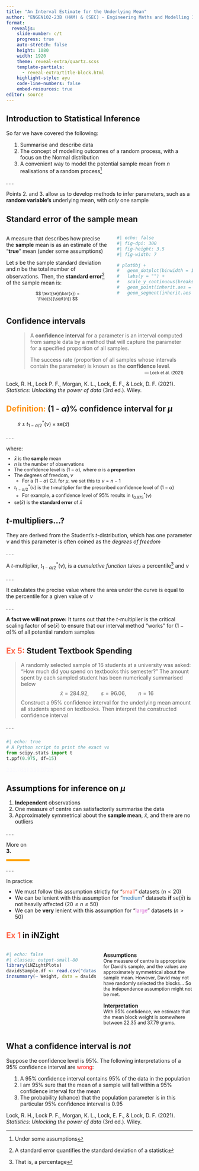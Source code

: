```yaml
---
title: "An Interval Estimate for the Underlying Mean"
author: "ENGEN102-23B (HAM) & (SEC) - Engineering Maths and Modelling 1B"
format:
  revealjs: 
    slide-number: c/t
    progress: true
    auto-stretch: false
    height: 1080
    width: 1920
    theme: reveal-extra/quartz.scss
    template-partials:
      - reveal-extra/title-block.html
    highlight-style: ayu
    code-line-numbers: false
    embed-resources: true
editor: source
---
```


## [Introduction to Statistical Inference]{.fragment} {.margin-bottom}

So far we have covered the following:

::: {.tightList style="margin-left: 1em;"}
1. Summarise and describe data
2. The concept of modelling outcomes of a random process, with a focus on the Normal distribution
3. A convenient way to model the potential sample mean from $n$ realisations of a random process^[Under some assumptions]
:::

. . .

Points 2. and 3. allow us to develop methods to infer parameters, such as a **random variable's** underlying mean, with *only* one sample

## Standard error of the sample mean

::::::: {.columns}
:::::: {.column width="57.5%"}
::::: {.margin-bottom}
A measure that describes how precise the **sample** mean is as an estimate of the "**true**" mean (under some assumptions)
:::::

::::: {.fragment fragment-index=2}
Let $s$ be the sample standard deviation and $n$ be the total number of observations. Then, the **standard error**^[A standard error quantifies the standard deviation of a statistic] of the sample mean is:

:::: {.definition style="font-size: 0.8em; width: 50%; display: block; margin: auto;"}
$$
\text{se}(\bar{x}) = \frac{s}{\sqrt{n}}
$$
::::

:::::

::::::
:::::: {.column width="42.5%" .fragment fragment-index=1}
```r
#| echo: false
#| fig-dpi: 300
#| fig-height: 3.5
#| fig-width: 7

# plotObj +
#   geom_dotplot(binwidth = 1) +
#   labs(y = "") +
#   scale_y_continuous(breaks = NULL, limits = c(-0.2, 1)) +
#   geom_point(inherit.aes = FALSE, x = mean(davidsSample.df$Weight), y = -0.15, colour = "red", size = 6.5, pch = 17) +
#   geom_segment(inherit.aes = FALSE, x = mean(davidsSample.df$Weight) - sd(davidsSample.df$Weight) / sqrt(10), xend = mean(davidsSample.df$Weight) + sd(davidsSample.df$Weight) / sqrt(10), y = -0.08, yend = -0.08, colour = "black", linewidth = 1.15, arrow = arrow(length = unit(0.03, "npc"), ends = "both"))
```
::::::
:::::::

## Confidence intervals

:::: {style="width: 90%; display: block; margin: auto;"}
> A **confidence interval** for a parameter is an interval computed from sample data by a method that will capture the parameter for a specified proportion of all samples.
> 
> The success rate (proportion of all samples whose intervals contain the parameter) is known as the **confidence level**.

::: {style="font-size: 0.8em; text-align: right; margin-top: -1em;"}
 --- Lock et al. (2021)
:::

::::

::: {.aside}
Lock, R. H., Lock P. F., Morgan, K. L., Lock, E. F., & Lock, D. F. (2021). *Statistics: Unlocking the power of data* (3rd ed.). Wiley.
:::

## [Definition:]{style="color: darkorange;"} (1 - *&alpha;*)% confidence interval for *&mu;*

::: {.definition style="width: 40%;"}
$$
\bar{x}  \pm  t^*_{1-\alpha/2}(\nu) \times \text{se}(\bar{x})
$$
:::

. . .

where:

::: {.incremental style="font-size: 0.9em; margin-top: -0.25em;"}
- $\bar{x}$ is the **sample** mean
- $n$ is the number of observations
- The confidence level is $(1 - \alpha)$, where $\alpha$ is a **proportion**
- The degrees of freedom, $\nu$
  - For a $(1 - \alpha)$ C.I. for $\mu$, we set this to $\nu = n - 1$
- $t^*_{1-\alpha/2}(\nu)$ is the *t*-multiplier for the prescribed confidence level of $(1 - \alpha)$
  - For example, a confidence level of 95% results in $t^*_{0.975}(\nu)$
- $\text{se}(\bar{x})$ is the **standard error** of $\bar{x}$
:::

## *t*-multipliers[...?]{.fragment} {.margin-bottom}

They are derived from the Student's *t*-distribution, which has one parameter $\nu$ and this parameter is often coined as the *degrees of freedom*

. . .

A *t*-multiplier, $t^*_{1-\alpha/2}(\nu)$, is a *cumulative function* takes a percentile^[That is, a percentage] and $\nu$

. . .

It calculates the precise value where the area under the curve is equal to the percentile for a given value of $\nu$

. . .

**A fact we will not prove:** It turns out that the *t*-multiplier is the critical scaling factor of $\text{se}(\bar{x})$ to ensure that our interval method "works" for $(1 - \alpha)\%$ of all potential random samples

## [Ex 5:]{style='color: tomato;'} Student Textbook Spending

> A randomly selected sample of 16 students at a university was asked: "How much did you spend on textbooks this semester?" The amount spent by each sampled student has been numerically summarised below
$$\bar{x} = 284.92, \quad\quad s = 96.06, \quad\quad n = 16$$
Construct a 95% confidence interval for the underlying mean amount all students spend on textbooks. Then interpret the constructed confidence interval

. . .

::: {style="width: 55%; margin-top: 25px;"}
```python
#| echo: true
# A Python script to print the exact value of the t-multiplier
from scipy.stats import t
t.ppf(0.975, df=15)
```
:::


[233.7681 336.0720]{style="color: ghostwhite;"}
  
## Assumptions for inference on *&mu;*

::: {.incremental}
1. **Independent** observations
2. One measure of centre can satisfactorily summarise the data
3. Approximately symmetrical about the **sample mean**, $\bar{x}$, and there are no outliers
:::

. . .

::: {style="border-bottom: 5px solid orange; width: 12.5%;"}
More on **3.**
:::

. . .

In practice: 

::: {.incremental style="margin-top: -0.25em;"}
- We must follow this assumption strictly for "[small]{style="color: tomato;"}" datasets ($n < 20$)
- We can be lenient with this assumption for "[medium]{style="color: steelblue;"}" datasets **if** $\text{se}(\bar{x})$ is not heavily affected ($20 \leq n \leq 50$)
- We can be **very** lenient with this assumption for "[large]{style="color: orchid;"}" datasets ($n > 50$)
:::

## [Ex 1]{style='color: tomato;'} in [iNZight]{.R}

:::::: {.columns}
::::: {.column style="width: 50%;"}
```r
#| echo: false
#| classes: output-small-80
library(iNZightPlots)
davidsSample.df <- read.csv("datasets/davids-sample.csv")
inzsummary(~ Weight, data = davidsSample.df, width = 83, summary.type = "inference", inference.type = "conf", hypothesis = NULL)
```
:::::

::::: {.column .margin-bottom .fragment style="width: 50%;"}
**Assumptions**  
[One measure of centre is appropriate for David's sample, and the values are approximately symmetrical about the sample mean. However, David may not have randomly selected the blocks... So the independence assumption might not be met.]{style="font-size: 0.9em;"}

:::: {.fragment}
**Interpretation**  
[With 95% confidence, we estimate that the mean block weight is somewhere between 22.35 and 37.79 grams.]{style="font-size: 0.9em;"}
::::
:::::
::::::

## What a confidence interval is *not*

Suppose the confidence level is 95%. The following interpretations of a 95% confidence interval are [wrong]{style="color: red;"}:

::: {.incremental style="margin-left: 1em;"}
1. A 95% confidence interval contains 95% of the data in the population
2. I am 95% sure that the mean of a sample will fall within a 95% confidence interval for the mean
3. The probability (chance) that the population parameter is in this particular 95% confidence interval is 0.95
:::

::: {.aside}
Lock, R. H., Lock P. F., Morgan, K. L., Lock, E. F., & Lock, D. F. (2021). *Statistics: Unlocking the power of data* (3rd ed.). Wiley.
:::
